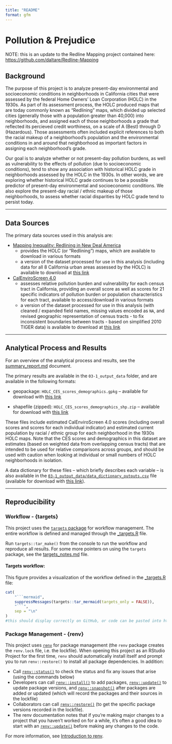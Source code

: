 ```yaml
---
title: "README"
format: gfm
---
```


<!-- README.md is generated from README.qmd - edit that file -->

# Pollution & Prejudice

NOTE: this is an update to the Redline Mapping project contained here: <https://github.com/daltare/Redline-Mapping>

## Background

The purpose of this project is to analyze present-day environmental and socioeconomic conditions in neighborhoods in California cities that were assessed by the federal Home Owners' Loan Corporation (HOLC) in the 1930s. As part of its assessment process, the HOLC produced maps that are today commonly known as "Redlining" maps, which divided up selected cities (generally those with a population greater than 40,000) into neighborhoods, and assigned each of those neighborhoods a grade that reflected its percieved credit worthiness, on a scale of A (Best) through D (Hazardous). Those assessments often included explicit references to both the racial makeup of a neighborhood's population and the environmental conditions in and around that neighborhood as important factors in assigning each neighborhood's grade.

Our goal is to analyze whether or not present-day pollution burdens, as well as vulnerability to the effects of pollution (due to socioeconomic conditions), tend to show any association with historical HOLC grade in neighborhoods assessed by the HOLC in the 1930s. In other words, we are exploring whether historical HOLC grade continues to be a possible predictor of present-day environmental and socioeconomic conditions. We also explore the present-day racial / ethnic makeup of those neighborhoods, to assess whether racial disparities by HOLC grade tend to persist today.

------------------------------------------------------------------------

## Data Sources

The primary data sources used in this analysis are:

-   [Mapping Inequality: Redlining in New Deal America](https://dsl.richmond.edu/panorama/redlining/#loc=6/36.37/-121.816)
    -   provides the HOLC (or "Redlining") maps, which are available to download in various formats
    -   a version of the dataset processed for use in this analysis (including data for all 8 California urban areas assessed by the HOLC) is available to download at [this link](https://github.com/daltare/pollution-and-prejudice/raw/main/01-3_data_processed/holc_data/HOLC_maps_processed.gpkg)
-   [CalEnviroScreen 4.0](https://oehha.ca.gov/calenviroscreen/report/calenviroscreen-40)
    -   assesses relative pollution burden and vulnerability for each census tract in California, providing an overall score as well as scores for 21 specific indicators of pollution burden or population characteristics for each tract, available to access/download in various formats
    -   a version of the dataset processed for use in this analysis (with cleaned / expanded field names, missing values encoded as `NA`, and revised geographic representation of census tracts - to fix inconsistent boundaries between tracts - based on simplified 2010 TIGER data) is available to download at [this link](https://github.com/daltare/pollution-and-prejudice/raw/main/01-3_data_processed/ces_data/calenviroscreen_4-0_processed_tiger_simple.gpkg)

------------------------------------------------------------------------

## Analytical Process and Results

For an overview of the analytical process and results, see the [summary_report.md](03-3_output_reports/summary_report.md) document.

The primary results are available in the `03-1_output_data` folder, and are available in the following formats:

-   geopackage: `HOLC_CES_scores_demographics.gpkg` – available for download with [this link](https://github.com/daltare/pollution-and-prejudice/raw/main/03-1_output_data/HOLC_CES_scores_demographics.gpkg)

-   shapefile (zipped): `HOLC_CES_scores_demographics_shp.zip` – available for download with [this link](https://github.com/daltare/pollution-and-prejudice/raw/main/03-1_output_data/HOLC_CES_scores_demographics_shp.zip)

These files include estimated CalEnviroScreen 4.0 scores (including overall scores and scores for each individual indicator) and estimated current population by racial / ethnic group for each neighborhood in the 1930s HOLC maps. Note that the CES scores and demographics in this dataset are estimates (based on weighted data from overlapping census tracts) that are intended to be used for relative comparisons across groups, and should be used with caution when looking at individual or small numbers of HOLC neighborhoods in isolation.

A data dictionary for these files – which briefly describes each variable – is also available in the [`03-1_output_data/data_dictionary_outputs.csv`](https://github.com/daltare/pollution-and-prejudice/blob/main/03-1_output_data/data_dictionary_outputs.csv) file (available for download with [this link](https://github.com/daltare/pollution-and-prejudice/raw/main/03-1_output_data/data_dictionary_outputs.csv)).

------------------------------------------------------------------------

## Reproducibility

### Workflow - {targets}

This project uses the [`targets` package](https://docs.ropensci.org/targets/) for workflow management. The entire workflow is defined and managed through the [\_targets.R](_targets.R) file.

Run `targets::tar_make()` from the console to run the workflow and reproduce all results. For some more pointers on using the `targets` package, see the [targets_notes.md](targets_notes.md) file.

#### Targets workflow:

This figure provides a visualization of the workflow defined in the [\_targets.R](_targets.R) file:

```r

cat(
    "```mermaid",
    suppressMessages(targets::tar_mermaid(targets_only = FALSE)),
    "```",
    sep = "\n"
)
#this should display correctly on GitHub, or code can be pasted into https://mermaid.live
```

### Package Management - {renv}

This project uses [`renv`](https://rstudio.github.io/renv/articles/renv.html) for package management (the `renv` package creates the `renv.lock` file, i.e. the lockfile). When opening this project as an RStudio Project for the first time, `renv` should automatically install itself and prompt you to run `renv::restore()` to install all package dependencies. In addition:

-   Call [`renv::status()`](https://rstudio.github.io/renv/reference/status.html) to check the status and fix any issues that arise (using the commands below)
-   Developers can call [`renv::install()`](https://rstudio.github.io/renv/reference/install.html) to add packages, [`renv::update()`](https://rstudio.github.io/renv/reference/update.html) to update package versions, and [`renv::snapshot()`](https://rstudio.github.io/renv/reference/snapshot.html) after packages are added or updated (which will record the packages and their sources in the lockfile)
-   Collaborators can call [`renv::restore()`](https://rstudio.github.io/renv/reference/restore.html) (to get the specific package versions recorded in the lockfile).
-   The renv documentation notes that if you're making major changes to a project that you haven't worked on for a while, it's often a good idea to start with an [`renv::update()`](https://rstudio.github.io/renv/reference/update.html) before making any changes to the code.

For more information, see [Introduction to renv](https://rstudio.github.io/renv/articles/renv.html).

